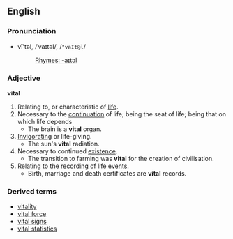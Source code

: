 ==English==
===Pronunciation===
*vī'təl, /ˈvaɪtəl/, /<tt>"vaIt@l</tt>/
*:[[Rhymes:English:-aɪtəl|Rhymes: -aɪtəl]]
===Adjective===
'''vital'''
#Relating to, or characteristic of [[life]].
#Necessary to the [[continuation]] of life; being the seat of life; being that on which life depends
#* The brain is a '''vital''' organ.
#[[Invigorating]] or life-giving.
#* The sun's '''vital''' radiation.
#Necessary to continued [[existence]].
#* The transition to farming was '''vital''' for the creation of civilisation.
#Relating to the [[record]]ing of life [[event]]s.
#* Birth, marriage and death certificates are '''vital''' records.

===Derived terms===
*[[vitality]]
*[[vital force]]
*[[vital sign]]s
*[[vital statistics]]